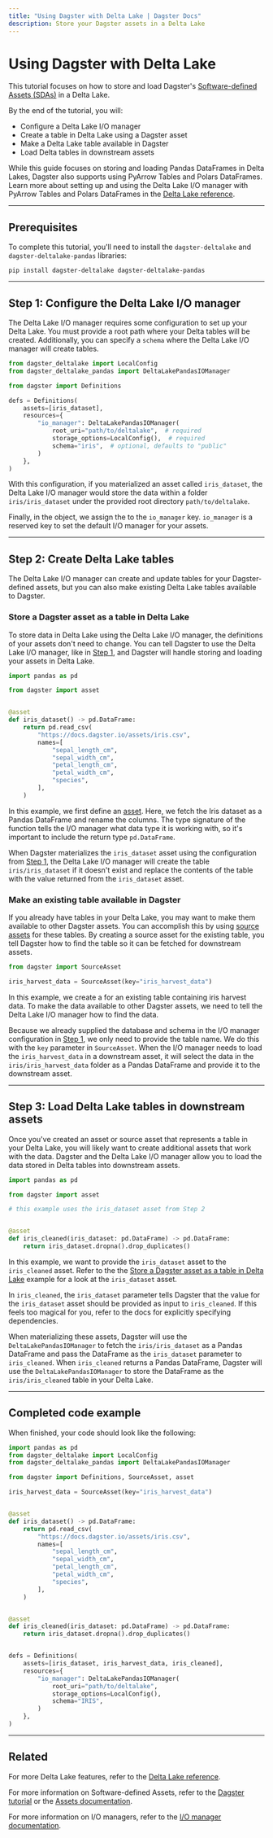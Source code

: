 ```yaml
---
title: "Using Dagster with Delta Lake | Dagster Docs"
description: Store your Dagster assets in a Delta Lake
---
```


# Using Dagster with Delta Lake

This tutorial focuses on how to store and load Dagster's [Software-defined Assets (SDAs)](/concepts/assets/software-defined-assets) in a Delta Lake.

By the end of the tutorial, you will:

- Configure a Delta Lake I/O manager
- Create a table in Delta Lake using a Dagster asset
- Make a Delta Lake table available in Dagster
- Load Delta tables in downstream assets

While this guide focuses on storing and loading Pandas DataFrames in Delta Lakes, Dagster also supports using PyArrow Tables and Polars DataFrames. Learn more about setting up and using the Delta Lake I/O manager with PyArrow Tables and Polars DataFrames in the [Delta Lake reference](/integrations/deltalake/reference).

---

## Prerequisites

To complete this tutorial, you'll need to install the `dagster-deltalake` and `dagster-deltalake-pandas` libraries:

```shell
pip install dagster-deltalake dagster-deltalake-pandas
```

---

## Step 1: Configure the Delta Lake I/O manager

The Delta Lake I/O manager requires some configuration to set up your Delta Lake. You must provide a root path where your Delta tables will be created. Additionally, you can specify a `schema` where the Delta Lake I/O manager will create tables.

```python file=/integrations/deltalake/configuration.py startafter=start_example endbefore=end_example
from dagster_deltalake import LocalConfig
from dagster_deltalake_pandas import DeltaLakePandasIOManager

from dagster import Definitions

defs = Definitions(
    assets=[iris_dataset],
    resources={
        "io_manager": DeltaLakePandasIOManager(
            root_uri="path/to/deltalake",  # required
            storage_options=LocalConfig(),  # required
            schema="iris",  # optional, defaults to "public"
        )
    },
)
```

With this configuration, if you materialized an asset called `iris_dataset`, the Delta Lake I/O manager would store the data within a folder `iris/iris_dataset` under the provided root directory `path/to/deltalake`.

Finally, in the <PyObject object="Definitions" /> object, we assign the <PyObject module="dagster_deltalake_pandas" object="DeltaLakePandasIOManager" /> to the `io_manager` key. `io_manager` is a reserved key to set the default I/O manager for your assets.

---

## Step 2: Create Delta Lake tables

The Delta Lake I/O manager can create and update tables for your Dagster-defined assets, but you can also make existing Delta Lake tables available to Dagster.

<TabGroup>

<TabItem name="Create Delta tables from Dagster assets">

### Store a Dagster asset as a table in Delta Lake

To store data in Delta Lake using the Delta Lake I/O manager, the definitions of your assets don't need to change. You can tell Dagster to use the Delta Lake I/O manager, like in [Step 1](#step-1-configure-the-delta-lake-io-manager), and Dagster will handle storing and loading your assets in Delta Lake.

```python file=/integrations/deltalake/basic_example.py
import pandas as pd

from dagster import asset


@asset
def iris_dataset() -> pd.DataFrame:
    return pd.read_csv(
        "https://docs.dagster.io/assets/iris.csv",
        names=[
            "sepal_length_cm",
            "sepal_width_cm",
            "petal_length_cm",
            "petal_width_cm",
            "species",
        ],
    )
```

In this example, we first define an [asset](/concepts/assets/software-defined-assets). Here, we fetch the Iris dataset as a Pandas DataFrame and rename the columns. The type signature of the function tells the I/O manager what data type it is working with, so it's important to include the return type `pd.DataFrame`.

When Dagster materializes the `iris_dataset` asset using the configuration from [Step 1](#step-1-configure-the-delta-lake-io-manager), the Delta Lake I/O manager will create the table `iris/iris_dataset` if it doesn't exist and replace the contents of the table with the value returned from the `iris_dataset` asset.

</TabItem>

<TabItem name="Make existing tables available in Dagster">

### Make an existing table available in Dagster

If you already have tables in your Delta Lake, you may want to make them available to other Dagster assets. You can accomplish this by using [source assets](/concepts/assets/software-defined-assets#defining-external-asset-dependencies) for these tables. By creating a source asset for the existing table, you tell Dagster how to find the table so it can be fetched for downstream assets.

```python file=/integrations/deltalake/source_asset.py
from dagster import SourceAsset

iris_harvest_data = SourceAsset(key="iris_harvest_data")
```

In this example, we create a <PyObject object="SourceAsset" /> for an existing table containing iris harvest data. To make the data available to other Dagster assets, we need to tell the Delta Lake I/O manager how to find the data.

Because we already supplied the database and schema in the I/O manager configuration in [Step 1](#step-1-configure-the-delta-lake-io-manager), we only need to provide the table name. We do this with the `key` parameter in `SourceAsset`. When the I/O manager needs to load the `iris_harvest_data` in a downstream asset, it will select the data in the `iris/iris_harvest_data` folder as a Pandas DataFrame and provide it to the downstream asset.

</TabItem>
</TabGroup>

---

## Step 3: Load Delta Lake tables in downstream assets

Once you've created an asset or source asset that represents a table in your Delta Lake, you will likely want to create additional assets that work with the data. Dagster and the Delta Lake I/O manager allow you to load the data stored in Delta tables into downstream assets.

```python file=/integrations/deltalake/load_downstream.py startafter=start_example endbefore=end_example
import pandas as pd

from dagster import asset

# this example uses the iris_dataset asset from Step 2


@asset
def iris_cleaned(iris_dataset: pd.DataFrame) -> pd.DataFrame:
    return iris_dataset.dropna().drop_duplicates()
```

In this example, we want to provide the `iris_dataset` asset to the `iris_cleaned` asset. Refer to the the [Store a Dagster asset as a table in Delta Lake](#store-a-dagster-asset-as-a-table-in-delta-lake) example for a look at the `iris_dataset` asset.

In `iris_cleaned`, the `iris_dataset` parameter tells Dagster that the value for the `iris_dataset` asset should be provided as input to `iris_cleaned`. If this feels too magical for you, refer to the docs for explicitly specifying dependencies.

When materializing these assets, Dagster will use the `DeltaLakePandasIOManager` to fetch the `iris/iris_dataset` as a Pandas DataFrame and pass the DataFrame as the `iris_dataset` parameter to `iris_cleaned`. When `iris_cleaned` returns a Pandas DataFrame, Dagster will use the `DeltaLakePandasIOManager` to store the DataFrame as the `iris/iris_cleaned` table in your Delta Lake.

---

## Completed code example

When finished, your code should look like the following:

```python file=/integrations/deltalake/full_example.py
import pandas as pd
from dagster_deltalake import LocalConfig
from dagster_deltalake_pandas import DeltaLakePandasIOManager

from dagster import Definitions, SourceAsset, asset

iris_harvest_data = SourceAsset(key="iris_harvest_data")


@asset
def iris_dataset() -> pd.DataFrame:
    return pd.read_csv(
        "https://docs.dagster.io/assets/iris.csv",
        names=[
            "sepal_length_cm",
            "sepal_width_cm",
            "petal_length_cm",
            "petal_width_cm",
            "species",
        ],
    )


@asset
def iris_cleaned(iris_dataset: pd.DataFrame) -> pd.DataFrame:
    return iris_dataset.dropna().drop_duplicates()


defs = Definitions(
    assets=[iris_dataset, iris_harvest_data, iris_cleaned],
    resources={
        "io_manager": DeltaLakePandasIOManager(
            root_uri="path/to/deltalake",
            storage_options=LocalConfig(),
            schema="IRIS",
        )
    },
)
```

---

## Related

For more Delta Lake features, refer to the [Delta Lake reference](/integrations/deltalake/reference).

For more information on Software-defined Assets, refer to the [Dagster tutorial](/tutorial) or the [Assets documentation](/concepts/assets/software-defined-assets).

For more information on I/O managers, refer to the [I/O manager documentation](/concepts/io-management/io-managers).
